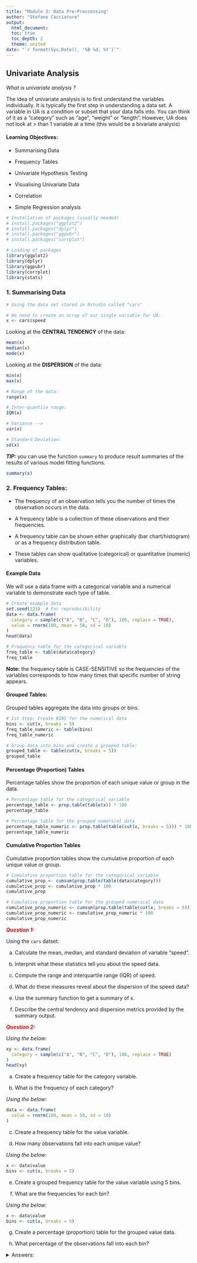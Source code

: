```yaml
---
title: "Module 2: Data Pre-Proccessing"
author: "Stefano Cacciatore"
output: 
  html_document:
  toc: true
  toc_depth: 2
  theme: united
date: "`r format(Sys.Date(), '%B %d, %Y')`"
---
```



## Univariate Analysis

*What is univariate analysis ?*

The idea of univariate analysis is to first understand the variables individually. It is typically the first step in understanding a data set. A variable in UA is a condition or subset that your data falls into. You can think of it as a “category" such as "age", "weight" or "length". However, UA does not look at \> than 1 variable at a time (this would be a bivariate analysis)

#### Learning Objectives:

-   Summarising Data

-   Frequency Tables

-   Univariate Hypothesis Testing

-   Visualising Univariate Data

- Correlation

- Simple Regression analysis


```r
# Installation of packages (usually needed)
# install.packages("ggplot2")
# install.packages("dplyr")
# install.packages("ggpubr")
# install.packages("corrplot")

# Loading of packages
library(ggplot2)
library(dplyr)
library(ggpubr)
library(corrplot)
library(stats)
```

### 1. Summarising Data

```r
# Using the data set stored in Rstudio called "cars"

# We need to create an array of our single variable for UA:
x <- cars$speed

```

Looking at the **CENTRAL TENDENCY** of the data:

```r
mean(x)
median(x)
mode(x)
```

Looking at the **DISPERSION** of the data:

```r
min(x)
max(x)
```

```r
# Range of the data:
range(x)
```

```r
# Inter-quantile range:
IQR(x)
```

```r
# Variance -->
var(x)
```

```r
# Standard Deviation:
sd(x)
```

***TIP:*** you can use the function `summary` to produce result summaries of the results of various model fitting functions.

```r
summary(x)
```

### 2. Frequency Tables:

-   The frequency of an observation tells you the number of times the observation occurs in the data.

-   A frequency table is a collection of these observations and their frequencies.

-   A frequency table can be shown either graphically (bar chart/histogram) or as a frequency distribution table.

-   These tables can show qualitative (categorical) or quantitative (numeric) variables.

#### Example Data

We will use a data frame with a categorical variable and a numerical variable to demonstrate each type of table.

```r
# Create example data
set.seed(123)  # For reproducibility
data <- data.frame(
  category = sample(c("A", "B", "C", "D"), 100, replace = TRUE),
  value = rnorm(100, mean = 50, sd = 10)
)
head(data)
```

```r
# Frequency table for the categorical variable
freq_table <- table(data$category)
freq_table

```


**Note:** the frequency table is CASE-SENSITIVE so the frequencies of the variables corresponds to how many times that specific number of string appears.

#### Grouped Tables:

Grouped tables aggregate the data into groups or bins.

```r
# 1st Step: Create BINS for the numerical data
bins <- cut(x, breaks = 5)
freq_table_numeric <- table(bins)
freq_table_numeric
```

```r
# Group data into bins and create a grouped table:
grouped_table <- table(cut(x, breaks = 5))
grouped_table
```

#### Percentage (Proportion) Tables

Percentage tables show the proportion of each unique value or group in the data.

```r
# Percentage table for the categorical variable
percentage_table <- prop.table(table(x)) * 100
percentage_table
```

```r
# Percentage table for the grouped numerical data
percentage_table_numeric <- prop.table(table(cut(x, breaks = 5))) * 100
percentage_table_numeric
```

#### Cumulative Proportion Tables

Cumulative proportion tables show the cumulative proportion of each unique value or group.

```r
# Cumulative proportion table for the categorical variable
cumulative_prop <- cumsum(prop.table(table(data$category)))
cumulative_prop <- cumulative_prop * 100
cumulative_prop
```

```r
# Cumulative proportion table for the grouped numerical data
cumulative_prop_numeric <- cumsum(prop.table(table(cut(x, breaks = 5))))
cumulative_prop_numeric <- cumulative_prop_numeric * 100
cumulative_prop_numeric
```

[***Question 1:***]{style="color:red;"}

Using the `cars` datset:

a.  Calculate the mean, median, and standard deviation of variable "speed".

b.  Interpret what these statistics tell you about the speed data.

c.  Compute the range and interquartile range (IQR) of speed.

d.  What do these measures reveal about the dispersion of the speed data?

e.  Use the summary function to get a summary of x.

f.  Describe the central tendency and dispersion metrics provided by the summary output.

[***Question 2:***]{style="color:red;"}

*Using the below:*

```r
xy <- data.frame(
  category = sample(c("A", "B", "C", "D"), 100, replace = TRUE)
)
head(xy)
```

a.  Create a frequency table for the category variable.

b.  What is the frequency of each category?

*Using the below:*

```r
data <- data.frame(
  value = rnorm(100, mean = 50, sd = 10)
)
```

c.  Create a frequency table for the value variable.

d.  How many observations fall into each unique value?

*Using the below:*

```r
x <- data$value
bins <- cut(x, breaks = 5)
```

e.  Create a grouped frequency table for the value variable using 5 bins.

f.  What are the frequencies for each bin?

*Using the below:*

```r
x <- data$value
bins <- cut(x, breaks = 5)
```

g.  Create a percentage (proportion) table for the grouped value data.

h.  What percentage of the observations fall into each bin?

<details>

<summary>Answers:</summary>

```r
# Question 1:
# a. Calculate the mean, median, and standard deviation of variable "speed"
mean_speed <- mean(x)
median_speed <- median(x)
sd_speed <- sd(x)

# c. Compute the range and interquartile range (IQR) of speed
range_speed <- range(x)
iqr_speed <- IQR(x)

# e. Use the summary function to get a summary of x
summary_speed <- summary(x)

# Question 2:
# a. Create a frequency table for the category variable
freq_table_category <- table(xy$category)

# c. Create a frequency table for the value variable
freq_table_value <- table(data$value)

# e. Create a grouped frequency table for the value variable using 5 bins
grouped_table <- table(bins)

# g. Create a percentage (proportion) table for the grouped value data
percentage_table <- prop.table(grouped_table) * 100
```

### 3. Univariate Hypothesis Testing:

Often, the data you are dealing with is a subset (sample) of the complete data (population). Thus, the common question here is:

-   *Can the findings of the sample be extrapolated to the population? i.e., Is the sample representative of the population, or has the population changed?*

Such questions are answered using specific hypothesis tests designed to deal with such univariate data-based problems.

Example Dataframe:

```r
set.seed(42)  # For reproducibility

# Generate numerical data
sample_data_large <- rnorm(50, mean = 100, sd = 15)  # Sample size > 30
sample_data_small <- rnorm(20, mean = 100, sd = 15)  # Sample size < 30

# Known population parameters
population_mean <- 100
population_sd <- 15

# Generate categorical data
category_data <- sample(c("A", "B", "C"), 100, replace = TRUE)
ordinal_data <- sample(c("Low", "Medium", "High"), 100, replace = TRUE)
```

a.  **Z Test:** Used for numerical (quantitative) data where the sample size is greater than 30 and the population’s standard deviation is known.

```r
# Z Test: Test if sample mean is significantly different from population mean
library(stats)

# Perform Z Test
z_score <- (mean(sample_data_large) - population_mean) / (population_sd / sqrt(length(sample_data_large)))
z_score
p_value_z <- 2 * pnorm(-abs(z_score))  # Two-tailed test
p_value_z
```

Interpretation: If the p-value is less than the significance level (commonly 0.05), the sample mean is significantly different from the population mean.

b.  **One-Sample t-Test:** Used for numerical (quantitative) data where the sample size is less than 30 or the population’s standard deviation is unknown.

```r
# One-Sample t-Test: Test if sample mean is significantly different from population mean
t_test_result <- t.test(sample_data_small, mu = population_mean)
t_test_result
```

Interpretation: The t-test result provides a p-value and confidence interval for the sample mean. A p-value less than 0.05 indicates a significant difference from the population mean.

c.  **Chi-Square Test:** Used with ordinal categorical data

```r
# Chi-Square Test: Test the distribution of categorical data
observed_counts <- table(category_data)
expected_counts <- rep(length(category_data) / length(observed_counts), length(observed_counts))

chi_square_result <- chisq.test(observed_counts, p = expected_counts / sum(expected_counts))
chi_square_result
```

Interpretation: The Chi-Square test assesses whether the observed frequencies differ from the expected frequencies. A p-value less than 0.05 suggests a significant difference.

d.  **Kolmogorov-Smirnov Test:** Used with nominal categorical data

```r
# Kolmogorov-Smirnov Test: Compare sample distribution to a normal distribution
ks_test_result <- ks.test(sample_data_large, "pnorm", mean = population_mean, sd = population_sd)
ks_test_result
```

Interpretation: The KS test assesses whether the sample follows the specified distribution. A p-value less than 0.05 indicates a significant deviation from the normal distribution.

### 4. Visualising Univariate Data:

Visualizing univariate data helps us understand the distribution and patterns within a single variable. Below, we'll cover visualization techniques for both categorical and numeric data.

Example Data:

```r
set.seed(42)  # For reproducibility

# Numeric data
numeric_data <- rnorm(100, mean = 50, sd = 10)

# Categorical data
categorical_data <- sample(c("Category A", "Category B", "Category C"), 100, replace = TRUE)
```

# Hypothesis Testing:

## 1. T-Test:

A T-test is used to determine if there is a significant difference between the means of two groups. It is typically used when comparing the means of two groups to see if they are statistically different from each other.

*When to use?*

- When comparing the means of two independent groups (Independent T-test).

- When comparing the means of two related groups or paired samples (Paired T-test).

```r
# Example Data
method_A <- c(85, 88, 90, 92, 87)
method_B <- c(78, 82, 80, 85, 79)

# Perform independent T-test
t_test_result <- t.test(method_A, method_B)

# Print results
print(t_test_result)

# Perform independent T-test
t_test_result <- t.test(method_A, method_B, paired = TRUE)

# Print results
print(t_test_result)

```

*Interpretation:* `p-value < 0.05` = there is a significant difference between the paired samples.

## 2. Wilcoxon Test:

Mann–Whitney U test (also called the Mann–Whitney–Wilcoxon (MWW/MWU), Wilcoxon rank-sum test, or Wilcoxon–Mann–Whitney test) is a nonparametric statistical test to compare two independent groups.

The Wilcoxon Signed-Rank Test is a non-parametric test used to compare two related samples or paired observations to determine if their population mean ranks differ.

*When to use?*

- When the data is paired and does not meet the assumptions required for a T-test (e.g., non-normality).

```r
# Example Data
before <- c(5, 7, 8, 6, 9)
after <- c(6, 8, 7, 7, 10)

# Perform Wilcoxon rank-sum test Test
wilcox_test_result <- wilcox.test(before, after)

# Print results
print(wilcox_test_result)


# Perform Wilcoxon Signed-Rank Test
wilcox_test_result <- wilcox.test(before, after, paired = TRUE)

# Print results
print(wilcox_test_result)
```

*Interpretation:* `p-value < 0.05` = there is a significant difference between the paired samples.


## 3. Shapiro-Wilk Test for Normality:

The Shapiro-Wilk test assesses whether a sample comes from a normally distributed population. It is particularly useful for checking the normality assumption in parametric tests like the T-test and ANOVA.

*When to use?*

- When you need to check if your data is normally distributed before performing parametric tests.

- To validate the assumptions of normality for statistical tests that assume data is normally distributed.

```r
# Example Data
sample_data <- c(5.2, 6.1, 5.8, 7.2, 6.5, 5.9, 6.8, 6.0, 6.7, 5.7)

# Perform Shapiro-Wilk test
shapiro_test_result <- shapiro.test(sample_data)

# Print results
print(shapiro_test_result)
```

*Interpretation:* The Shapiro-Wilk test returns a p-value that indicates whether the sample deviates from a normal distribution.

- p-value > 0.05: Fail to reject the null hypothesis; data is not significantly different from a normal distribution.

- p-value ≤ 0.05: Reject the null hypothesis; data significantly deviates from a normal distribution.



## 4. Multiple comparisons:

ANOVA and Kruskal-Wallis Rank Sum Test are used to determine if there are any statistically significant differences between the means of three or more independent groups.

*When to use?*

- When comparing means among three or more groups.

```r
# Example Data
scores <- data.frame(
  score = c(85, 88, 90, 92, 87, 78, 82, 80, 85, 79, 95, 97, 92, 91, 96),
  method = factor(rep(c("A", "B", "C"), each = 5))
)

# Perform ANOVA
anova_result <- aov(score ~ method, data = scores)

# Print summary of results
summary(anova_result)

# Perform Kruskal-Wallis Rank Sum Test
kruskal.test(score ~ method, data = scores)

```

*Interpretation:* `p-value < 0.05` = there is a significant difference between the group means. 

- Post-hoc tests (e.g., Tukey’s HSD) can be used to determine which specific groups differ.




## 5. two-way ANOVA:


A two-way ANOVA (Analysis of Variance) is used when you want to examine the effect of two independent variables (also called factors) on a dependent variable, and to determine whether there is an interaction between these two factors. It is typically used in situations where:

Two independent variables: You have two categorical variables (factors) and one continuous dependent variable. For example, you might examine how both "teaching method" (Factor 1) and "gender" (Factor 2) affect student test scores (dependent variable).

Main effects: It tests for the individual (main) effects of each independent variable on the dependent variable. For instance, the main effect of "teaching method" and the main effect of "gender" on test scores.

Interaction effect: It examines whether the effect of one independent variable depends on the level of the other variable. For example, if the effect of a teaching method on test scores differs based on gender.

Two-way ANOVA is commonly used in experiments where you need to analyze the effect of two factors and their potential interaction on an outcome. It's more efficient than performing two separate one-way ANOVAs for each factor.

```r
# Example Data
head(npk)

# Perform two-way ANOVA
npk.aov <- aov(yield ~  N*K, npk)
summary(npk.aov)
```

*Interpretation:* `p-value < 0.05` = there is a significant difference between the group means. 

- Post-hoc tests (e.g., Tukey’s HSD) can be used to determine which specific groups differ.



## 6. Fisher Test:

The Fisher test is used to determine if there is a significant association between two categorical variables.

*When to use?*

- When testing the independence of two categorical variables in a contingency table.

```r
# Example Data
study_method <- matrix(c(20, 15, 30, 25), nrow = 2, byrow = TRUE)
rownames(study_method) <- c("Passed", "Failed")
colnames(study_method) <- c("Method A", "Method B")

# Perform Fisher test
fisher_result <- fisher.test(study_method)

# Print results
print(fisher_result)
```

*Interpretation:* `p-value < 0.05` there is a significant association between the study method and the passing rate.


## 7. Correlation:

Correlation analysis is used to investigate the association between two or more variables.

### Step 1: Choose a Correlation Method

***Pearson Correlation*** measures the linear relationship between two continuous variables. It assumes both variables follow a normal distribution.

***Spearman and Kendall Correlation*** are non-parametric and measure the strength and direction of the association between two ranked variables.

### Step 2: Calculate Correlation

i. Pearson Correlation

```r
# Pearson correlation test
pearson_res <- cor.test(mtcars$mpg, mtcars$wt, method = "pearson")
pearson_res
```


ii. Spearman and Kendall Correlation

```r
# Spearman correlation test
spearman_res <- cor.test(mtcars$mpg, mtcars$wt, method = "spearman")
spearman_res

# Kendall correlation test
kendall_res <- cor.test(mtcars$mpg, mtcars$wt, method = "kendall")
kendall_res
```

### Step 3: Interpretation

Correlation Coefficient:

- `-1`: Strong negative correlation (as one variable increases, the other decreases).

- `0`: No correlation.

- `1`: Strong positive correlation (both variables increase together).

P-Value:

- `p-value < 0.05` indicates a statistically significant correlation.

[***Exercise:***]{style="color:red;"}

Perform a correlation analysis using the `mpg` and `qsec` variables from the `mtcars` to investigate the extent of correlation between the two variables. Provide an interpretation of the correlation coefficient and its p-value. 

<details>

<summary>*Example interpretation*:</summary>

- The Pearson correlation coefficient is -0.8677, which points to a strong negative linear relationship between the variables. 

- The p-value is significantly low (p < 0.001), indicating that the correlation is statistically significant. 

- The 95% confidence interval suggests that the true correlation lies between -0.9338 and -0.7441.

### 3. Simple Linear Regression:

```r
x <- mtcars$mpg
y <- mtcars$wt

model = lm(y ~ x)
summary(model)
```

```r
par(mfrow = c(2, 2))
plot(model)
```

#### *Checking Assumptions*:

##### **Assumption 1: Linearity** --> Check if the relationship between variables is linear.

Plot of `x` vs `y`: This scatter plot displays the relationship between the predictor `x` and the response `y`.

Abline (Regression Line): The `abline(model)` adds the fitted regression line to the plot.

```r
plot(x, y)
abline(model)
```

*What to Look For*:

**Linear Relationship**: The data points should roughly form a straight line if the linearity assumption is satisfied. The fitted regression line should capture the trend of the data points well.

**Non-Linearity**: If the data points show a clear curvature or systematic pattern not captured by the straight line, this suggests that the linearity assumption is violated. In such cases, consider polynomial regression or other non-linear models.


